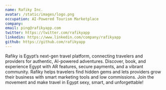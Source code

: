 ```yaml
---
name: Rafiky Inc.
avatar: /static/images/logo.png
occupation: AI-Powered Tourism Marketplace
company: 
email: ping@rafikyapp.com
twitter: https://twitter.com/rafikyapp
linkedin: https://www.linkedin.com/company/rafikyapp
github: https://github.com/rafikyapp
---
```


Rafiky is Egypt’s next-gen travel platform, connecting travelers and providers for authentic, AI-powered adventures. Discover, book, and experience Egypt with AR features, secure payments, and a vibrant community. Rafiky helps travelers find hidden gems and lets providers grow their business with smart marketing tools and low commissions. Join the movement and make travel in Egypt sexy, smart, and unforgettable!
